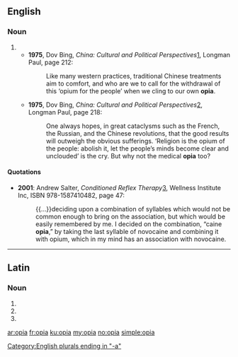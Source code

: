 ==English==
{{rfv}}

===Noun===
{{head|en|noun plural form}}

# {{plural of|opium|lang=en}}
#* '''1975''', Dov Bing, ''China: Cultural and Political Perspectives''[http://www.google.co.uk/books?id=wSEhAAAAMAAJ], Longman Paul, page 212:
#*: Like many western practices, traditional Chinese treatments aim to comfort, and who are we to call for the withdrawal of this ‘opium for the people’ when we cling to our own '''opia'''.
#* '''1975''', Dov Bing, ''China: Cultural and Political Perspectives''[http://www.google.co.uk/books?id=wSEhAAAAMAAJ], Longman Paul, page 218:
#*: One always hopes, in great cataclysms such as the French, the Russian, and the Chinese revolutions, that the good results will outweigh the obvious sufferings. ‘Religion is the opium of the people: abolish it, let the people’s minds become clear and unclouded’ is the cry. But why not the medical '''opia''' too?

====Quotations====
* '''2001''': Andrew Salter, ''Conditioned Reflex Therapy''[http://www.google.co.uk/books?id=gymIzp7arLMC], Wellness Institute Inc, ISBN 978-1587410482, page 47:
*: {{...}}deciding upon a combination of syllables which would not be common enough to bring on the association, but which would be easily remembered by me. I decided on the combination, “caine '''opia''',” by taking the last syllable of novocaine and combining it with opium, which in my mind has an association with novocaine.

[[Category:English plurals ending in "-a"]]

----

==Latin==

===Noun===
{{la-noun-form|opia}}

# {{inflection of|opium||nom|p|lang=la}}
# {{inflection of|opium||acc|p|lang=la}}
# {{inflection of|opium||voc|p|lang=la}}

[[ar:opia]]
[[fr:opia]]
[[ku:opia]]
[[my:opia]]
[[no:opia]]
[[simple:opia]]